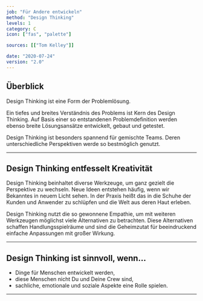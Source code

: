 ```yaml
---
job: "Für Andere entwickeln"
method: "Design Thinking"
levels: 1
category: C
icon: ["fas", "palette"]

sources: [["Tom Kelley"]]

date: "2020-07-24"
version: "2.0"
---
```


## Überblick

Design Thinking ist eine Form der Problemlösung.

Ein tiefes und breites Verständnis des Problems ist Kern des Design Thinking.
Auf Basis einer so entstandenen Problemdefinition werden ebenso breite Lösungsansätze entwickelt, gebaut und getestet.

Design Thinking ist besonders spannend für gemischte Teams.
Deren unterschiedliche Perspektiven werde so bestmöglich genutzt.

---

## Design Thinking entfesselt Kreativität <Emoji symbol="🧠" label="brain"/>

Design Thinking beinhaltet diverse Werkzeuge, um ganz gezielt die Perspektive zu wechseln.
Neue Ideen entstehen häufig, wenn wir Bekanntes in neuem Licht sehen.
In der Praxis heißt das in die Schuhe der Kunden und Anwender zu schlüpfen und die Welt aus deren Haut erleben.

Design Thinking nutzt die so gewonnene Empathie, um mit weiteren Werkzeugen möglichst viele Alternativen zu betrachten.
Diese Alternativen schaffen Handlungsspielräume und sind die Geheimzutat für beeindruckend einfache Anpassungen mit großer Wirkung.

---

## Design Thinking ist sinnvoll, wenn...

- Dinge für Menschen entwickelt werden,
- diese Menschen nicht Du und Deine Crew sind,
- sachliche, emotionale und soziale Aspekte eine Rolle spielen.

---
